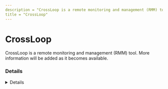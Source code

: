 ```yaml
---
description = "CrossLoop is a remote monitoring and management (RMM) tool. More information will be added as it becomes available."
title = "CrossLoop"
---
```




# CrossLoop

CrossLoop is a remote monitoring and management (RMM) tool. More information will be added as it becomes available.

### Details
<Details author={""}
         category={""}
         created={""}
         website={""}
         lastModified={"2-7-2024"}
         privileges={""}
         free={ false }
         verification={ false }
/>

#### Installation Paths
<Card code={ ["crossloopservice.exe", "CrossLoopConnect.exe", "WinVNCStub.exe"] }/>





### Forensic Artifacts




#### Network Artifacts
<EuiSpacer size="xl"/>
<NetworkArtifactsTable data={ [{"Description": "Known remote domains", "Domains": ["*.crossloop.com", "crossloop.en.softonic.com"], "Ports": []}] }/>




### Detections
- Detects potential network activity of CrossLoop RMM tool
  - [Sigma Rule](https://github.com/magicsword-io/LOLRMM/blob/main/detections/sigma/crossloop_network_sigma.yml)
- Detects potential processes activity of CrossLoop RMM tool
  - [Sigma Rule](https://github.com/magicsword-io/LOLRMM/blob/main/detections/sigma/crossloop_processes_sigma.yml)

### References
- [www.CrossLoop.com -> redirects to avast.com](www.CrossLoop.com -> redirects to avast.com)

